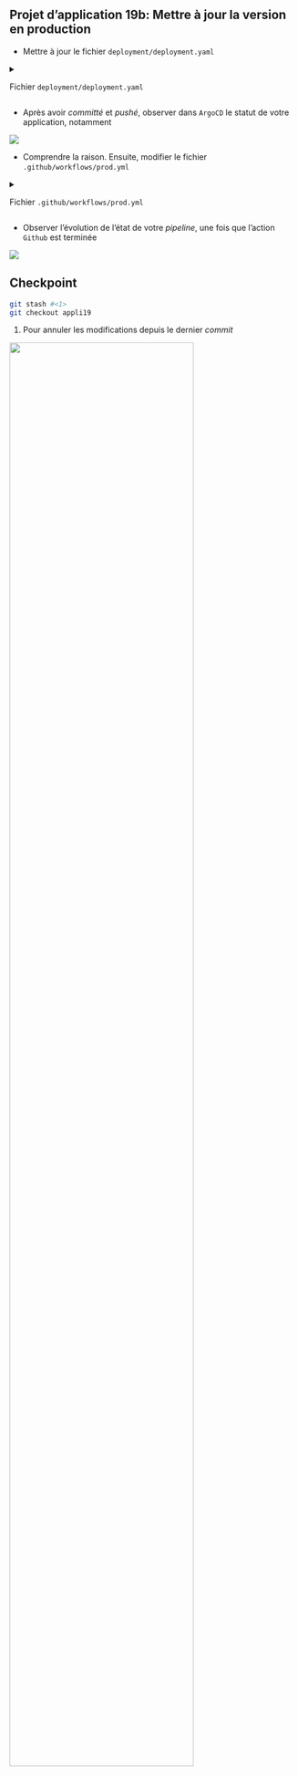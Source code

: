 ::: {.callout-tip}
## Projet d'application 19b: Mettre à jour la version en production

- Mettre à jour le fichier `deployment/deployment.yaml`

<details>
<summary>

Fichier `deployment/deployment.yaml` 

</summary>
```python
#| eval: false
#| file: "deployment/deployment.yaml"
#| filename: "deployment/deployment.yaml"
#| source-line-numbers: "20"
apiVersion: apps/v1
kind: Deployment
metadata:
  name: titanic-deployment
  labels:
    app: titanic
spec:
  replicas: 1
  selector:
    matchLabels:
      app: titanic
  template:
    metadata:
      labels:
        app: titanic
    spec:
      containers:
      - name: titanic
        image: username/application-correction:v0.0.1 #<1>
        ports:
        - containerPort: 5000
```
1. Remplacer `username` par la valeur adéquate
</details>

- Après avoir _committé_ et _pushé_, observer dans `ArgoCD` le statut de votre application,
notamment 

![](/argocd-waiting.png)

- Comprendre la raison. Ensuite, modifier le fichier `.github/workflows/prod.yml`

<details>
<summary>

Fichier `.github/workflows/prod.yml` 

</summary>
```python
#| eval: false
#| file: ".github/workflows/prod.yml"
#| filename: ".github/workflows/prod.yml"
#| source-line-numbers: "26"
name: Construction image Docker

on: [push]

jobs:
  docker:
    runs-on: ubuntu-latest
    steps:
      -
        name: Set up QEMU
        uses: docker/setup-qemu-action@v3
      -
        name: Set up Docker Buildx
        uses: docker/setup-buildx-action@v3
      -
        name: Login to Docker Hub
        uses: docker/login-action@v3
        with:
          username: ${{ secrets.DOCKERHUB_USERNAME }}
          password: ${{ secrets.DOCKERHUB_TOKEN }}
      -
        name: Build and push
        uses: docker/build-push-action@v5
        with:
          push: true
          tags: username/application-correction:v0.0.1 #<1>
```
1. Remplacer `username` par la valeur adéquate
</details>

- Observer l'évolution de l'état de votre _pipeline_, une fois
que l'action `Github` est terminée

![](/argocd-success.png)

:::


::: {.callout-caution collapse="true"}
## Checkpoint

```.bash
git stash #<1>
git checkout appli19
```
1. Pour annuler les modifications depuis le dernier _commit_


![](/checkpoint.jpg){width=80% fig-align="center"}

:::
